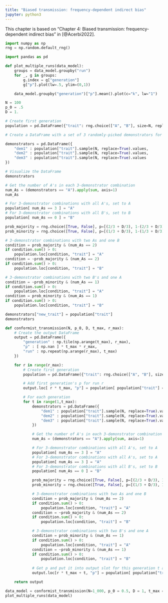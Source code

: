 ```yaml
---
title: "Biased transmission: frequency-dependent indirect bias"
jupyter: python3
---
```


:::{.callout-note}
This chapter is based on "Chapter 4: Biased transmission: frequency-dependent indirect bias" in [@Acerbi2022].
:::

```python
import numpy as np 
rng = np.random.default_rng()

import pandas as pd
```

```python
def plot_multiple_runs(data_model):
    groups = data_model.groupby("run")
    for _, g in groups:
        g.index = g["generation"]
        g["p"].plot(lw=.5, ylim=(0,1))

    data_model.groupby("generation")["p"].mean().plot(c="k", lw="1")
```

```python
N = 100
p_0 = .5
D = 1.
```

```python
# Create first generation
population = pd.DataFrame({"trait": rng.choice(["A", "B"], size=N, replace=True, p=[p_0, 1-p_0])})
```

```python
# Create a DataFrame with a set of 3 randomly-picked demonstrators for each agent

demonstrators = pd.DataFrame({
    "dem1" : population["trait"].sample(N, replace=True).values,
    "dem2" : population["trait"].sample(N, replace=True).values,
    "dem3" : population["trait"].sample(N, replace=True).values
})
```

```python
# Visualize the DataFrame
demonstrators
```

```python
# Get the number of A's in each 3-demonstrator combination
num_As = (demonstrators == "A").apply(sum, axis=1)
num_As
```

```python
# For 3-demonstrator combinations with all A's, set to A
population[ num_As == 3 ] = "A"
# For 3-demonstrator combinations with all B's, set to B
population[ num_As == 0 ] = "B"
```

```python
prob_majority = rng.choice([True, False], p=[(2/3 + D/3), 1-(2/3 + D/3)], size=N, replace=True)
prob_minority = rng.choice([True, False], p=[(1/3 + D/3), 1-(1/3 + D/3)], size=N, replace=True)
```

```python
# 3-demonstrator combinations with two As and one B
condition = prob_majority & (num_As == 2)
if condition.sum() > 0:
    population.loc[condition, "trait"] = "A"
condition = ~prob_majority & (num_As == 2)
if condition.sum() > 0:
    population.loc[condition, "trait"] = "B"

# 3-demonstrator combinations with two B's and one A
condition = ~prob_minority & (num_As == 1)
if condition.sum() > 0:
    population.loc[condition, "trait"] = "A"
condition = prob_minority & (num_As == 1)
if condition.sum() > 0:
    population.loc[condition, "trait"] = "B"
```

```python
demonstrators["new_trait"] = population["trait"]
demonstrators
```

```python
def conformist_transmission(N, p_0, D, t_max, r_max):
    # Create the output DataFrame
    output = pd.DataFrame({
        "generation" : np.tile(np.arange(t_max), r_max),
        "p" : [ np.nan ] * t_max * r_max,
        "run" : np.repeat(np.arange(r_max), t_max)
    })

    for r in range(r_max):
        # Create first generation
        population = pd.DataFrame({"trait": rng.choice(["A", "B"], size=N, replace=True, p=[p_0, 1 - p_0])})

        # Add first generation's p for run r
        output.loc[ r * t_max, "p"] = population[ population["trait"] == "A" ].shape[0] / N

        # For each generation 
        for t in range(1,t_max):
            demonstrators = pd.DataFrame({
                "dem1" : population["trait"].sample(N, replace=True).values,
                "dem2" : population["trait"].sample(N, replace=True).values,
                "dem3" : population["trait"].sample(N, replace=True).values
            })

            # Get the number of A's in each 3-demonstrator combination
            num_As = (demonstrators == "A").apply(sum, axis=1)

            # For 3-demonstrator combinations with all A's, set to A
            population[ num_As == 3 ] = "A"
            # For 3-demonstrator combinations with all A's, set to A
            population[ num_As == 3 ] = "A"
            # For 3-demonstrator combinations with all B's, set to B
            population[ num_As == 0 ] = "B"

            prob_majority = rng.choice([True, False], p=[(2/3 + D/3), 1-(2/3 + D/3)], size=N, replace=True)
            prob_minority = rng.choice([True, False], p=[(1/3 + D/3), 1-(1/3 + D/3)], size=N, replace=True)

            # 3-demonstrator combinations with two As and one B
            condition = prob_majority & (num_As == 2)
            if condition.sum() > 0:
                population.loc[condition, "trait"] = "A"
            condition = ~prob_majority & (num_As == 2)
            if condition.sum() > 0:
                population.loc[condition, "trait"] = "B"

            # 3-demonstrator combinations with two B's and one A
            condition = prob_minority & (num_As == 1)
            if condition.sum() > 0:
                population.loc[condition, "trait"] = "A"
            condition = ~prob_minority & (num_As == 1)
            if condition.sum() > 0:
                population.loc[condition, "trait"] = "B"
            
            # Get p and put it into output slot for this generation t and run r
            output.loc[r * t_max + t, "p"] = population[ population["trait"] == "A" ].shape[0] / N

    return output
```

```python
data_model = conformist_transmission(N=1_000, p_0 = 0.5, D = 1, t_max = 50, r_max = 10)
plot_multiple_runs(data_model)
```


